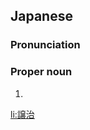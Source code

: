 ==Japanese==
{{ja-kanjitab|じょう|じ}}

===Pronunciation===
{{ja-pron|じょうじ}}

===Proper noun===
{{ja-pos|proper|じょうじ}}

# {{given name|male|lang=ja|sort=しょうじ'}}

[[li:譲治]]